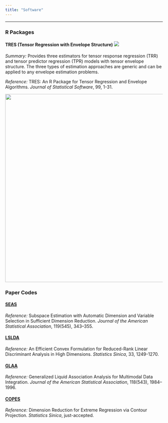 ```yaml
---
title: "Software"
---
```


------------------------------------------------------------------------

### R Packages

#### TRES (Tensor Regression with Envelope Structure) ![](https://cranlogs.r-pkg.org/badges/grand-total/TRES?color=green)

*Summary:* Provides three estimators for tensor response regression (TRR) and tensor predictor regression (TPR) models with tensor envelope structure. The three types of estimation approaches are generic and can be applied to any envelope estimation problems.

*Reference:* TRES: An R Package for Tensor Regression and Envelope Algorithms. *Journal of Statistical Software*, 99, 1-31.

![](figures/TRES1.png){width="600"}

### Paper Codes

#### [SEAS](https://github.com/jingzzeng/SEAS)

*Reference:* Subspace Estimation with Automatic Dimension and Variable Selection in Sufficient Dimension Reduction. *Journal of the American Statistical Association*, 119(545), 343--355.

#### [LSLDA](https://github.com/jingzzeng/LSLDA)

*Reference:* An Efficient Convex Formulation for Reduced-Rank Linear Discriminant Analysis in High Dimensions. *Statistics Sinica*, 33, 1249-1270.

#### [GLAA](https://github.com/jingzzeng/GLAA)

*Reference:* Generalized Liquid Association Analysis for Multimodal Data Integration. *Journal of the American Statistical Association*, 118(543), 1984--1996.

#### [COPES](https://github.com/jingzzeng/COPES)

*Reference:* Dimension Reduction for Extreme Regression via Contour Projection. *Statistics Sinica*, just-accepted.
